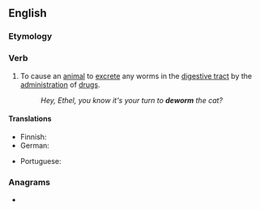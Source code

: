 ==English==

===Etymology===
{{prefix|en|de|worm}}

===Verb===
{{en-verb}}

# To cause an [[animal]] to [[excrete]] any worms in the [[digestive tract]] by the [[administration]] of [[drugs]].
#: ''Hey, Ethel, you know it's your turn to '''deworm''' the cat?''

====Translations====
{{trans-top|to cause to excrete worms}}
* Finnish: {{t+|fi|madottaa}}
* German: {{t+|de|entwurmen}}
{{trans-mid}}
* Portuguese: {{t|pt|desparasitar}}
{{trans-bottom}}

===Anagrams===
* {{anagrams|en|a=demorw|wormed}}